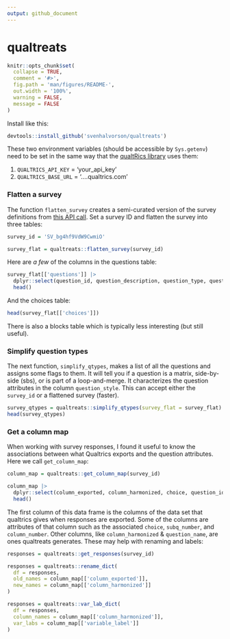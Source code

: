 ```yaml
---
output: github_document
---
```


# qualtreats

```r
knitr::opts_chunk$set(
  collapse = TRUE,
  comment = '#>',
  fig.path = 'man/figures/README-',
  out.width = '100%',
  warning = FALSE,
  message = FALSE
)
```

Install like this:

```r
devtools::install_github('svenhalvorson/qualtreats')
```

These two environment variables (should be accessible by `Sys.getenv`) need
to be set in the same way that the [qualtRics library](https://github.com/ropensci/qualtRics) uses them:

1. `QUALTRICS_API_KEY` = 'your_api_key'
2. `QUALTRICS_BASE_URL` = '....qualtrics.com'

### Flatten a survey  
The function `flatten_survey` creates a semi-curated version of the survey definitions from [this API call](https://api.qualtrics.com/9d0928392673d-get-survey). Set a survey ID and flatten the survey into three tables:

```r
survey_id = 'SV_bg4hf9VdW9CwmiO'

survey_flat = qualtreats::flatten_survey(survey_id)
```

Here are *a few* of the columns in the questions table:

```r
survey_flat[['questions']] |> 
  dplyr::select(question_id, question_description, question_type, question_selector) |>
  head()

```

And the choices table:
```r
head(survey_flat[['choices']])
```

There is also a blocks table which is typically less interesting (but still useful).

### Simplify question types    
The next function, `simplify_qtypes`, makes a list of all the questions
and assigns some flags to them. It will tell you if a question is a matrix,
side-by-side (sbs), or is part of a loop-and-merge. It characterizes the question 
attributes in the column `question_style`. This can accept either the 
`survey_id` or a flattened survey (faster).

```r
survey_qtypes = qualtreats::simplify_qtypes(survey_flat = survey_flat)
head(survey_qtypes)
```

### Get a column map  
When working with survey responses, I found it useful to know the associations
between what Qualtrics exports and the question attributes. Here we call 
`get_column_map`:

```r
column_map = qualtreats::get_column_map(survey_id)

column_map |>
  dplyr::select(column_exported, column_harmonized, choice, question_id) |>
  head()
```

The first column of this data frame is the columns of the data
set that qualtrics gives when responses are exported. Some of the columns
are attributes of that column such as the associated `choice`, `subq_number`,
and `column_number`. Other columns, like `column_harmonized` & `question_name`, 
are ones qualtreats generates. These may help with renaming and labels:

```r
responses = qualtreats::get_responses(survey_id)

responses = qualtreats::rename_dict(
  df = responses,
  old_names = column_map[['column_exported']],
  new_names = column_map[['column_harmonized']]
)

responses = qualtreats::var_lab_dict(
  df = responses,
  column_names = column_map[['column_harmonized']],
  var_labs = column_map[['variable_label']]
)
```
